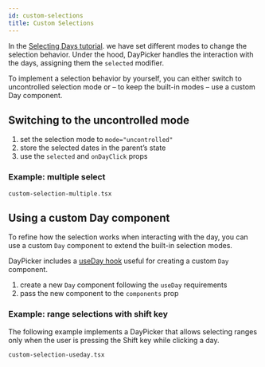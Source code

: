 ```yaml
---
id: custom-selections
title: Custom Selections
---
```


In the [Selecting Days tutorial](/basics/selecting-days). we have set different
modes to change the selection behavior. Under the hood, DayPicker handles the
interaction with the days, assigning them the `selected` modifier.

To implement a selection behavior by yourself, you can either switch
to uncontrolled selection mode or – to keep the built-in modes – use a custom Day component.

## Switching to the uncontrolled mode

1. set the selection mode to `mode="uncontrolled"`
2. store the selected dates in the parent’s state
3. use the `selected` and `onDayClick` props

### Example: multiple select

```include
custom-selection-multiple.tsx
```

## Using a custom Day component

To refine how the selection works when interacting with the day, you can use a
custom `Day` component to extend the built-in selection modes.

DayPicker includes a [useDay hook](/api/functions/useDay) useful for creating a
custom `Day` component.

1. create a new `Day` component following the `useDay` requirements
2. pass the new component to the `components` prop

### Example: range selections with shift key

The following example implements a DayPicker that allows selecting ranges only
when the user is pressing the Shift key while clicking a day.

```include
custom-selection-useday.tsx
```
